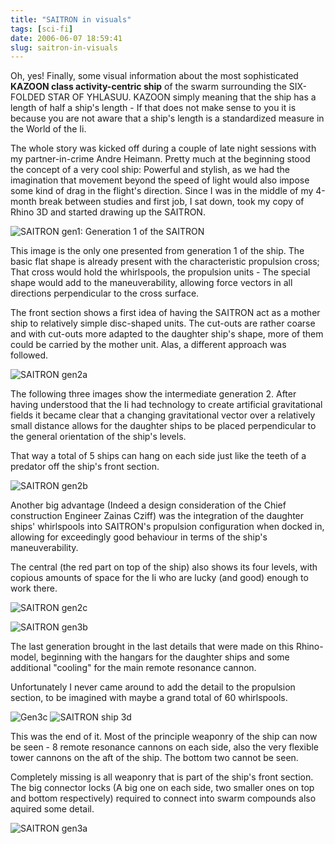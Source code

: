 ```yaml
---
title: "SAITRON in visuals"
tags: [sci-fi]
date: 2006-06-07 18:59:41
slug: saitron-in-visuals
---
```


Oh, yes! Finally, some visual information about the most sophisticated **KAZOON class activity-centric ship** of the swarm surrounding the SIX-FOLDED STAR OF YHLASUU. KAZOON simply meaning that the ship has a length of half a ship's length - If that does not make sense to you it is because you are not aware that a ship's length is a standardized measure in the World of the Ii.

The whole story was kicked off during a couple of late night sessions with my partner-in-crime Andre Heimann. Pretty much at the beginning stood the concept of a very cool ship: Powerful and stylish, as we had the imagination that movement beyond the speed of light would also impose some kind of drag in the flight's direction. Since I was in the middle of my 4-month break between studies and first job, I sat down, took my copy of Rhino 3D and started drawing up the SAITRON.

![SAITRON gen1: Generation 1 of the SAITRON](/assets/ship-gen1.gif )

This image is the only one presented from generation 1 of the ship. The basic flat shape is already present with the characteristic propulsion cross; That cross would hold the whirlspools, the propulsion units - The special shape would add to the maneuverability, allowing force vectors in all directions perpendicular to the cross surface.

The front section shows a first idea of having the SAITRON act as a mother ship to relatively simple disc-shaped units. The cut-outs are rather coarse and with cut-outs more adapted to the daughter ship's shape, more of them could be carried by the mother unit. Alas, a different approach was followed.

![SAITRON gen2a](/assets/ship-gen2a.gif)

The following three images show the intermediate generation 2. After having understood that the Ii had technology to create artificial gravitational fields it became clear that a changing gravitational vector over a relatively small distance allows	for the daughter ships to be placed perpendicular to the general orientation of the ship's levels. 

That way a total of 5 ships can hang on each side just like the teeth of a predator off the ship's front section.

![SAITRON gen2b](/assets/ship-gen2b.gif)

Another big advantage (Indeed a design consideration of the Chief construction Engineer Zainas Cziff) was the integration of the daughter ships'	whirlspools into SAITRON's propulsion configuration when docked in, allowing for exceedingly good behaviour in terms of the ship's maneuverability.

The central  (the red part on top of the ship) also shows its four levels, with copious amounts of space for the Ii who are lucky (and good) enough to work there.

![SAITRON gen2c](/assets/ship-gen2c.gif)

![SAITRON gen3b](/assets/ship-gen3b.gif)

The last generation brought in the last details that were made on this Rhino-model, beginning with the hangars for the daughter ships and some additional "cooling" for the main remote resonance cannon.

Unfortunately I never came around to add the detail to the propulsion section, to be imagined with maybe a grand total of 60 whirlspools.

![Gen3c](/assets/ship-gen3c.gif)
![SAITRON ship 3d](/assets/ship-gen3d.gif "SAITRON ship 3d")

This was the end of it. Most of the principle weaponry of the ship can now be seen - 8 remote resonance cannons on each side, also the very flexible tower cannons on the aft of the ship. The bottom two cannot be seen. 

Completely missing is all weaponry that is part of the ship's front section. The big connector locks (A big one on each side, two smaller ones on top and bottom respectively) required to connect into swarm compounds also aquired some detail.

![SAITRON gen3a](/assets/ship-gen3a.gif)